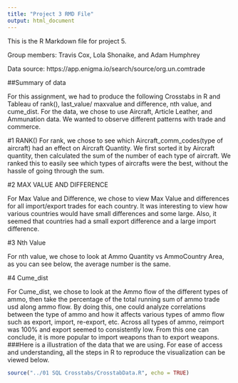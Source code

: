```yaml
---
title: "Project 3 RMD File"
output: html_document
---
```


This is the R Markdown file for project 5.

Group members: Travis Cox, Lola Shonaike, and Adam Humphrey

Data source: https://app.enigma.io/search/source/org.un.comtrade

##Summary of data

For this assignment, we had to produce the following Crosstabs in R and Tableau of rank(), last_value/ maxvalue and difference, nth value, and cume_dist.
For the data, we chose to use Aircraft, Article Leather, and Ammunation data. We wanted to observe different patterns with trade and commerce. 

#1 RANK()
For rank, we chose to see which Aircraft_comm_codes(type of aircraft) had an effect on Aircraft Quantity. We first sorted it by Aircraft quantity, then calculated the sum of the number of each type of aircraft. We ranked this to easily see which types of aircrafts were the best, without the hassle of going through the sum. 


#2 MAX VALUE AND DIFFERENCE

 For Max Value and Difference, we chose to view Max Value and differences for all import/export trades for each country. It was interesting to view how various countries would have small differences and some large. Also, it seemed that countries had a small export difference and a large import difference.

#3 Nth Value

For nth value, we chose to look at Ammo Quantity vs AmmoCountry Area, as you can see below, the average number is the same. 

 #4 Cume_dist
 
 For Cume_dist, we chose to look at the Ammo flow of the different types of ammo, then take the percentage of the total running sum of ammo trade usd along ammo flow. By doing this, one could analyze correlations between the type of ammo and how it affects various types of ammo flow such as export, import, re-export, etc.  Across all types of ammo, reimport was 100% and export seemed to consistently low. From this one can conclude, it is more popular to import weapons than to export weapons. 
###Here is a illustration of the data that we are using.
   For ease of access and understanding, all the steps in R to reproduce the visualization can be viewed below. 
 
```r
source("../01 SQL Crosstabs/CrosstabData.R", echo = TRUE)
```


